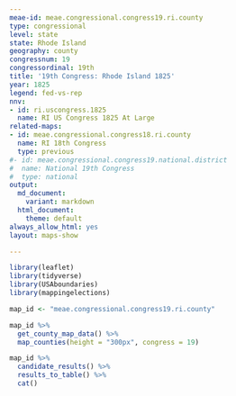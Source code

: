 ```yaml
---
meae-id: meae.congressional.congress19.ri.county
type: congressional
level: state
state: Rhode Island
geography: county
congressnum: 19
congressordinal: 19th
title: '19th Congress: Rhode Island 1825'
year: 1825
legend: fed-vs-rep
nnv:
- id: ri.uscongress.1825
  name: RI US Congress 1825 At Large
related-maps:
- id: meae.congressional.congress18.ri.county
  name: RI 18th Congress
  type: previous
#- id: meae.congressional.congress19.national.district
#  name: National 19th Congress
#  type: national
output:
  md_document:
    variant: markdown
  html_document:
    theme: default
always_allow_html: yes
layout: maps-show

---
```


```r
library(leaflet)
library(tidyverse)
library(USAboundaries)
library(mappingelections)

map_id <- "meae.congressional.congress19.ri.county"
```

<div class="map">

```r
map_id %>%
  get_county_map_data() %>%
  map_counties(height = "300px", congress = 19)
```

</div>

<div class="results-table">

```r
map_id %>%
  candidate_results() %>%
  results_to_table() %>%
  cat()
```

</div>
